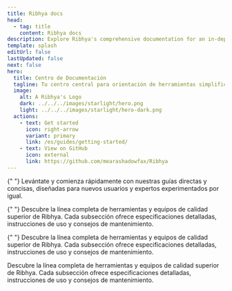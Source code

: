 ```yaml
---
title: Ribhya docs
head:
  - tag: title
    content: Ribhya docs
description: Explore Ribhya's comprehensive documentation for an in-depth look at our premium tools and construction services.
template: splash
editUrl: false
lastUpdated: false
next: false
hero:
  title: Centro de Documentación
  tagline: Tu centro central para orientación de herramientas simplificada, documentos de servicio detallados y apoyo al proyecto.
  image:
    alt: A Ribhya's Logo
    dark: ../../../images/starlight/hero.png
    light: ../../../images/starlight/hero-dark.png
  actions:
    - text: Get started
      icon: right-arrow
      variant: primary
      link: /es/guides/getting-started/
    - text: View on GitHub
      icon: external
      link: https://github.com/mearashadowfax/Ribhya
---
```



<CardGrid stagger>

{" "}
<Card title="Guías de Inicio Rápido" icon="document">
  Levántate y comienza rápidamente con nuestras guías directas y concisas,
  diseñadas para nuevos usuarios y expertos experimentados por igual.
</Card>

{" "}
<Card title="Herramientas y Equipos" icon="seti:eslint">
  Descubre la línea completa de herramientas y equipos de calidad superior de
  Ribhya. Cada subsección ofrece especificaciones detalladas, instrucciones de
  uso y consejos de mantenimiento.
</Card>

{" "}
<Card title="Servicios de Construcción" icon="seti:puppet">
  Descubre la línea completa de herramientas y equipos de calidad superior de
  Ribhya. Cada subsección ofrece especificaciones detalladas, instrucciones de
  uso y consejos de mantenimiento.
</Card>

   <Card title="Temas Avanzados" icon="seti:terraform">
    Descubre la línea completa de herramientas y equipos de calidad superior de Ribhya. Cada subsección ofrece especificaciones detalladas, instrucciones de uso y consejos de mantenimiento.
  </Card>
</CardGrid>
